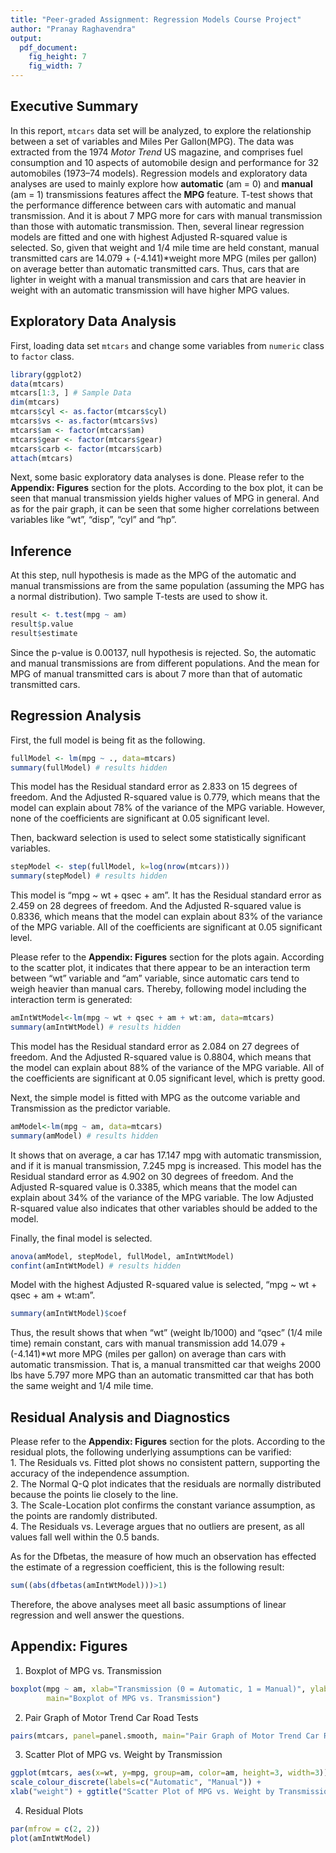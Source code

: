 ---
title: "Peer-graded Assignment: Regression Models Course Project"
author: "Pranay Raghavendra"
output:
  pdf_document:
    fig_height: 7
    fig_width: 7
---
  
## Executive Summary  
In this report, `mtcars` data set will be analyzed, to explore the relationship between a set of variables and Miles Per Gallon(MPG). The data was extracted from the 1974 *Motor Trend* US magazine, and comprises fuel consumption and 10 aspects of automobile design and performance for 32 automobiles (1973–74 models). Regression models and exploratory data analyses are used to mainly explore how **automatic** (am = 0) and **manual** (am = 1) transmissions features affect the **MPG** feature. T-test shows that the performance difference between cars with automatic and manual transmission. And it is about 7 MPG more for cars with manual transmission than those with automatic transmission. Then, several linear regression models are fitted and one with highest Adjusted R-squared value is selected. So, given that weight and 1/4 mile time are held constant, manual transmitted cars are 14.079 + (-4.141)*weight more MPG (miles per gallon) on average better than automatic transmitted cars. Thus, cars that are lighter in weight with a manual transmission and cars that are heavier in weight with an automatic transmission will have higher MPG values.

## Exploratory Data Analysis  
First, loading data set `mtcars` and change some variables from `numeric` class to `factor` class.   
```{r}
library(ggplot2)
data(mtcars)
mtcars[1:3, ] # Sample Data
dim(mtcars)
mtcars$cyl <- as.factor(mtcars$cyl)
mtcars$vs <- as.factor(mtcars$vs)
mtcars$am <- factor(mtcars$am)
mtcars$gear <- factor(mtcars$gear)
mtcars$carb <- factor(mtcars$carb)
attach(mtcars)
```   
Next, some basic exploratory data analyses is done. Please refer to the **Appendix: Figures** section for the plots. According to the box plot, it can be seen that manual transmission yields higher values of MPG in general. And as for the pair graph, it can be seen that some higher correlations between variables like "wt", "disp", "cyl" and "hp".  

## Inference  
At this step, null hypothesis is made as the MPG of the automatic and manual transmissions are from the same population (assuming the MPG has a normal distribution). Two sample T-tests are used to show it.
```{r}
result <- t.test(mpg ~ am)
result$p.value
result$estimate
```  
Since the p-value is 0.00137, null hypothesis is rejected. So, the automatic and manual transmissions are from different populations. And the mean for MPG of manual transmitted cars is about 7 more than that of automatic transmitted cars.  

## Regression Analysis  
First, the full model is being fit as the following.  
```{r, results='hide'}
fullModel <- lm(mpg ~ ., data=mtcars)
summary(fullModel) # results hidden
```  
This model has the Residual standard error as 2.833 on 15 degrees of freedom. And the Adjusted R-squared value is 0.779, which means that the model can explain about 78% of the variance of the MPG variable. However, none of the coefficients are significant at 0.05 significant level.  

Then, backward selection is used to select some statistically significant variables.  
```{r, results='hide'}
stepModel <- step(fullModel, k=log(nrow(mtcars)))
summary(stepModel) # results hidden
```  
This model is "mpg ~ wt + qsec + am". It has the Residual standard error as 2.459 on 28 degrees of freedom. And the Adjusted R-squared value is 0.8336, which means that the model can explain about 83% of the variance of the MPG variable. All of the coefficients are significant at 0.05 significant level.    

Please refer to the **Appendix: Figures** section for the plots again. According to the scatter plot, it indicates that there appear to be an interaction term between "wt" variable and "am" variable, since automatic cars tend to weigh heavier than manual cars. Thereby, following model including the interaction term is generated:  
```{r, results='hide'}
amIntWtModel<-lm(mpg ~ wt + qsec + am + wt:am, data=mtcars)
summary(amIntWtModel) # results hidden
```  
This model has the Residual standard error as 2.084 on 27 degrees of freedom. And the Adjusted R-squared value is 0.8804, which means that the model can explain about 88% of the variance of the MPG variable. All of the coefficients are significant at 0.05 significant level, which is pretty good. 

Next, the simple model is fitted with MPG as the outcome variable and Transmission as the predictor variable.  
```{r, results='hide'}
amModel<-lm(mpg ~ am, data=mtcars)
summary(amModel) # results hidden
```  
It shows that on average, a car has 17.147 mpg with automatic transmission, and if it is manual transmission, 7.245 mpg is increased. This model has the Residual standard error as 4.902 on 30 degrees of freedom. And the Adjusted R-squared value is 0.3385, which means that the model can explain about 34% of the variance of the MPG variable. The low Adjusted R-squared value also indicates that other variables  should be added to the model.  

Finally, the final model is selected.  
```{r, results='hide'}
anova(amModel, stepModel, fullModel, amIntWtModel) 
confint(amIntWtModel) # results hidden
```  
Model with the highest Adjusted R-squared value is selected, "mpg ~ wt + qsec + am + wt:am".  
```{r}
summary(amIntWtModel)$coef
```  
Thus, the result shows that when "wt" (weight lb/1000) and "qsec" (1/4 mile time) remain constant, cars with manual transmission add 14.079 + (-4.141)*wt more MPG (miles per gallon) on average than cars with automatic transmission. That is, a manual transmitted car that weighs 2000 lbs have 5.797 more MPG than an automatic transmitted car that has both the same weight and 1/4 mile time.  

## Residual Analysis and Diagnostics  
Please refer to the **Appendix: Figures** section for the plots. According to the residual plots, the following underlying assumptions can be varified:  
1. The Residuals vs. Fitted plot shows no consistent pattern, supporting the accuracy of the independence assumption.  
2. The Normal Q-Q plot indicates that the residuals are normally distributed because the points lie closely to the line.  
3. The Scale-Location plot confirms the constant variance assumption, as the points are randomly distributed.  
4. The Residuals vs. Leverage argues that no outliers are present, as all values fall well within the 0.5 bands.  

As for the Dfbetas, the measure of how much an observation has effected the estimate of a regression coefficient, this is the following result:  
```{r}
sum((abs(dfbetas(amIntWtModel)))>1)
```  
Therefore, the above analyses meet all basic assumptions of linear regression and well answer the questions.

## Appendix: Figures  
1. Boxplot of MPG vs. Transmission  
```{r}
boxplot(mpg ~ am, xlab="Transmission (0 = Automatic, 1 = Manual)", ylab="MPG",
        main="Boxplot of MPG vs. Transmission")
```  
2. Pair Graph of Motor Trend Car Road Tests  
```{r}
pairs(mtcars, panel=panel.smooth, main="Pair Graph of Motor Trend Car Road Tests")
```  
3. Scatter Plot of MPG vs. Weight by Transmission  
```{r}
ggplot(mtcars, aes(x=wt, y=mpg, group=am, color=am, height=3, width=3)) + geom_point() +  
scale_colour_discrete(labels=c("Automatic", "Manual")) + 
xlab("weight") + ggtitle("Scatter Plot of MPG vs. Weight by Transmission")
```  
4. Residual Plots
```{r}
par(mfrow = c(2, 2))
plot(amIntWtModel)
```  
